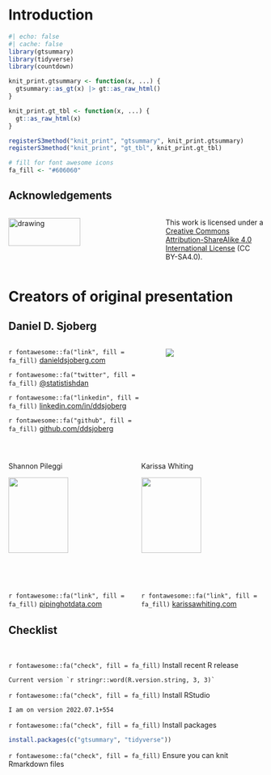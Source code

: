 # Introduction

```r
#| echo: false
#| cache: false
library(gtsummary)
library(tidyverse)
library(countdown)

knit_print.gtsummary <- function(x, ...) {
  gtsummary::as_gt(x) |> gt::as_raw_html()
}

knit_print.gt_tbl <- function(x, ...) {
  gt::as_raw_html(x)
}

registerS3method("knit_print", "gtsummary", knit_print.gtsummary)
registerS3method("knit_print", "gt_tbl", knit_print.gt_tbl)

# fill for font awesome icons
fa_fill <- "#606060"
```

## Acknowledgements

::: {.columns .v-center-container}
::: {.column width="60%"}
<img src="images/mgims.png" alt="drawing" width="70%"/>
:::

::: {.column width="40%"}
This work is licensed under a [Creative Commons Attribution-ShareAlike 4.0 International License](https://creativecommons.org/licenses/by-sa/4.0/) (CC BY-SA4.0).
:::
:::

# Creators of original presentation

## Daniel D. Sjoberg

::: {.columns .v-center-container}
::: {.column width="60%"}
`r fontawesome::fa("link", fill = fa_fill)` [danieldsjoberg.com](https://www.danieldsjoberg.com/)

`r fontawesome::fa("twitter", fill = fa_fill)` [\@statistishdan](https://twitter.com/statistishdan)

`r fontawesome::fa("linkedin", fill = fa_fill)` [linkedin.com/in/ddsjoberg](https://www.linkedin.com/in/ddsjoberg/)

`r fontawesome::fa("github", fill = fa_fill)` [github.com/ddsjoberg](https://github.com/ddsjoberg/)
:::

::: {.column width="40%"}
![](images/dan-fire-island-circle.png)
:::
:::

## {.smaller}

::: {.columns .v-center-container}
::: {.column width="50%"}
Shannon Pileggi

![](images/shannon-pileggi-circle.png){width="70%"}

`r fontawesome::fa("link", fill = fa_fill)` [pipinghotdata.com](https://www.pipinghotdata.com/)

`r fontawesome::fa("twitter", fill = fa_fill)` [\@pipinghotdata](https://twitter.com/pipinghotdata)

`r fontawesome::fa("linkedin", fill = fa_fill)` [linkedin.com/in/shannon-m-pileggi](https://www.linkedin.com/in/shannon-m-pileggi/)

`r fontawesome::fa("github", fill = fa_fill)` [github.com/shannonpileggi](https://github.com/shannonpileggi/)
:::

::: {.column width="50%"}
Karissa Whiting

![](images/karissa-whiting-circle.png){width="70%"}

`r fontawesome::fa("link", fill = fa_fill)` [karissawhiting.com](https://www.karissawhiting.com/)

`r fontawesome::fa("twitter", fill = fa_fill)` [\@karissawhiting](https://twitter.com/karissawhiting)

`r fontawesome::fa("linkedin", fill = fa_fill)` [linkedin.com/in/karissa-whiting-48877a52](https://www.linkedin.com/in/karissa-whiting-48877a52/)

`r fontawesome::fa("github", fill = fa_fill)` [github.com/karissawhiting](https://github.com/karissawhiting/)
:::
:::

## Checklist

<br>

`r fontawesome::fa("check", fill = fa_fill)` Install recent R release

    Current version `r stringr::word(R.version.string, 3, 3)`

`r fontawesome::fa("check", fill = fa_fill)` Install RStudio

    I am on version 2022.07.1+554 

`r fontawesome::fa("check", fill = fa_fill)` Install packages

``` r
install.packages(c("gtsummary", "tidyverse"))
```

`r fontawesome::fa("check", fill = fa_fill)` Ensure you can knit Rmarkdown files
